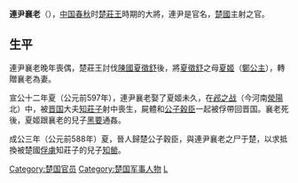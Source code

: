 {{unreferenced|time=2013-04-24T07:43:32+00:00}}
'''連尹襄老'''（{{bd|前6世纪|？|前597年||catIdx=L}}），[[中国|中国]][[春秋时期|春秋]]时[[楚莊王|楚莊王]]時期的大將，連尹是官名，[[楚國|楚國]]主射之官。
==生平==
連尹襄老晚年喪偶，楚莊王討伐[[陳國|陳國]][[夏徵舒|夏徵舒]]後，將[[夏徵舒|夏徵舒]]之母[[夏姬|夏姬]]（[[鄭國_(諸侯國)|鄭]][[公主|公主]]），轉贈襄老為妻。

宣公十二年夏（公元前597年），連尹襄老娶了夏姬未久，在[[邲之战|邲之战]]（今河南[[滎陽|滎陽]]北）中，被[[晋国|晋国]]大夫[[知莊子|知莊子]]射中喪生，屍體和[[公子穀臣|公子穀臣]]一起被俘帶回晋国。襄老死後，夏姬跟襄老的兒子[[黑要|黑要]]通姦。

成公三年（公元前588年）夏，晉人歸楚公子穀臣，與連尹襄老之尸于楚，以求抵換被楚國[[俘虜|俘虜]]知莊子的兒子[[知罃|知罃]]。

[[Category:楚国官员|Category:楚国官员]]
[[Category:楚国军事人物|Category:楚国军事人物]]
[[Category:春秋时代战争身亡者|L]]